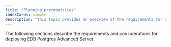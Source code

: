 ```yaml
---
title: "Planning prerequisites"
indexCards: simple
description: "This topic provides an overview of the requirements for a EDB Postgres Advanced Server installation"
---
```


The following sections describe the requirements and considerations for deploying EDB Postgres Advanced Server.
